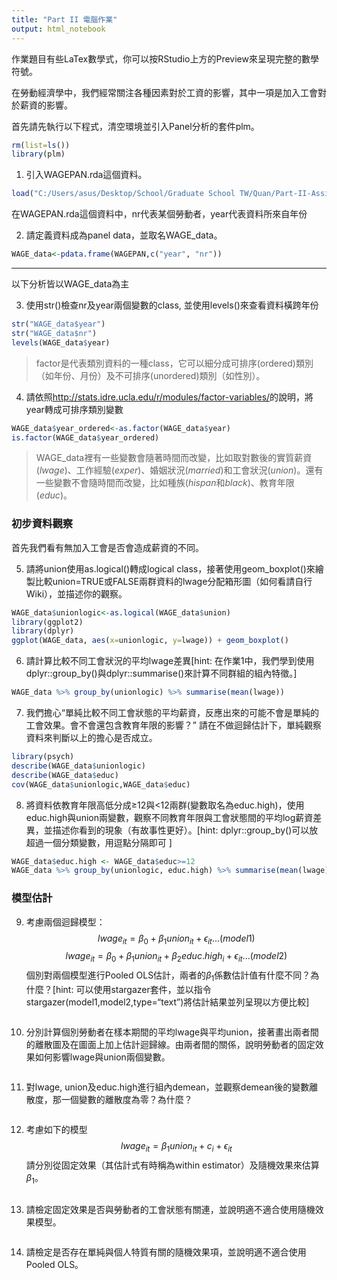 ```yaml
---
title: "Part II 電腦作業"
output: html_notebook
---
```

作業題目有些LaTex數學式，你可以按RStudio上方的Preview來呈現完整的數學符號。

在勞動經濟學中，我們經常關注各種因素對於工資的影響，其中一項是加入工會對於薪資的影響。

首先請先執行以下程式，清空環境並引入Panel分析的套件plm。
```r
rm(list=ls())
library(plm)
```


1. 引入WAGEPAN.rda這個資料。
```r
load("C:/Users/asus/Desktop/School/Graduate School TW/Quan/Part-II-Assignment/WAGEPAN.rdata")
```

在WAGEPAN.rda這個資料中，nr代表某個勞動者，year代表資料所來自年份

2. 請定義資料成為panel data，並取名WAGE_data。
```r
WAGE_data<-pdata.frame(WAGEPAN,c("year", "nr"))
```

***
以下分析皆以WAGE_data為主

3. 使用str()檢查nr及year兩個變數的class, 並使用levels()來查看資料橫跨年份
```r
str("WAGE_data$year")
str("WAGE_data$nr")
levels(WAGE_data$year)
```

> factor是代表類別資料的一種class，它可以細分成可排序(ordered)類別（如年份、月份）及不可排序(unordered)類別（如性別）。

4. 請依照<http://stats.idre.ucla.edu/r/modules/factor-variables/>的說明，將year轉成可排序類別變數
```r
WAGE_data$year_ordered<-as.factor(WAGE_data$year)
is.factor(WAGE_data$year_ordered)
```


> WAGE_data裡有一些變數會隨著時間而改變，比如取對數後的實質薪資($lwage$)、工作經驗($exper$)、婚姻狀況($married$)和工會狀況($union$)。還有一些變數不會隨時間而改變，比如種族($hispan$和$black$)、教育年限($educ$)。

### 初步資料觀察
首先我們看有無加入工會是否會造成薪資的不同。

5. 請將union使用as.logical()轉成logical  class，接著使用geom_boxplot()來繪製比較union=TRUE或FALSE兩群資料的lwage分配箱形圖（如何看請自行Wiki），並描述你的觀察。
```r
WAGE_data$unionlogic<-as.logical(WAGE_data$union)
library(ggplot2)
library(dplyr)
ggplot(WAGE_data, aes(x=unionlogic, y=lwage)) + geom_boxplot()
```


6. 請計算比較不同工會狀況的平均lwage差異[hint: 在作業1中，我們學到使用dplyr::group_by()與dplyr::summarise()來計算不同群組的組內特徵。]
```r
WAGE_data %>% group_by(unionlogic) %>% summarise(mean(lwage))
```

 7. 我們擔心“單純比較不同工會狀態的平均薪資，反應出來的可能不會是單純的工會效果。會不會還包含教育年限的影響？” 請在不做迴歸估計下，單純觀察資料來判斷以上的擔心是否成立。
```r
library(psych)
describe(WAGE_data$unionlogic)
describe(WAGE_data$educ)
cov(WAGE_data$unionlogic,WAGE_data$educ)
```

8. 將資料依教育年限高低分成≥12與<12兩群(變數取名為educ.high)，使用educ.high與union兩變數，觀察不同教育年限與工會狀態間的平均log薪資差異，並描述你看到的現象（有故事性更好）。[hint: dplyr::group_by()可以放超過一個分類變數，用逗點分隔即可 ]
```r
WAGE_data$educ.high <- WAGE_data$educ>=12
WAGE_data %>% group_by(unionlogic, educ.high) %>% summarise(mean(lwage))

```

### 模型估計
9. 考慮兩個迴歸模型：
$$lwage_{it}	=\beta_{0}+\beta_{1}union_{it}+\epsilon_{it}...(model1)$$
$$lwage_{it}	=\beta_{0}+\beta_{1}union_{it}+\beta_{2}educ.high_{i}+\epsilon_{it}...(model2)$$
個別對兩個模型進行Pooled OLS估計，兩者的$\beta_1$係數估計值有什麼不同？為什麼？[hint: 可以使用stargazer套件，並以指令stargazer(model1,model2,type="text")將估計結果並列呈現以方便比較]
```r

```

10. 分別計算個別勞動者在樣本期間的平均lwage與平均union，接著畫出兩者間的離散圖及在圖面上加上估計迴歸線。由兩者間的關係，說明勞動者的固定效果如何影響lwage與union兩個變數。
```r

```


11. 對lwage, union及educ.high進行組內demean，並觀察demean後的變數離散度，那一個變數的離散度為零？為什麼？
```r

```

12. 考慮如下的模型
$$lwage_{it}=\beta_{1}union_{it}+c_{i}+\epsilon_{it}$$
請分別從固定效果（其估計式有時稱為within estimator）及隨機效果來估算$\beta_1$。
```r

```

13. 請檢定固定效果是否與勞動者的工會狀態有關連，並說明適不適合使用隨機效果模型。
```r

```

14. 請檢定是否存在單純與個人特質有關的隨機效果項，並說明適不適合使用Pooled OLS。
```r

```

